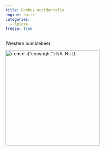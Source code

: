 ```yaml
---
title: Bombus occidentalis
engine: knitr
categories:
  - Apidae
freeze: True
---
```

(Western bumblebee)

[![`r emo::ji("copyright")` NA. NULL.](/files/no_bee.png){height=300}](NA)
